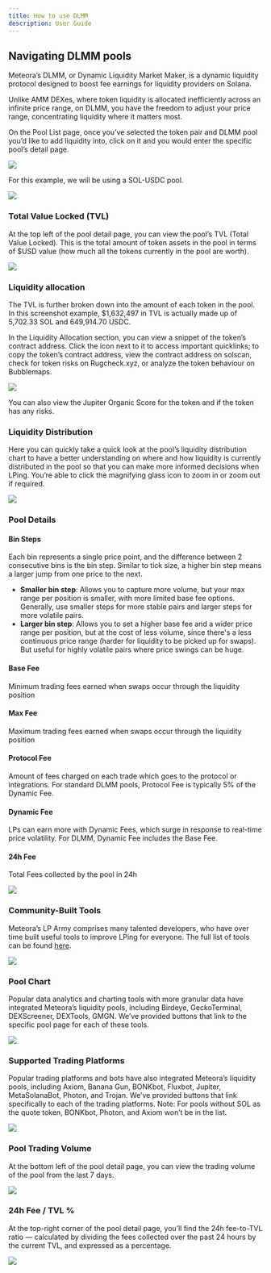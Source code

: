 ```yaml
---
title: How to use DLMM
description: User Guide
---
```


## Navigating DLMM pools

Meteora’s DLMM, or Dynamic Liquidity Market Maker, is a dynamic liquidity protocol designed to boost fee earnings for liquidity providers on Solana.

Unlike AMM DEXes, where token liquidity is allocated inefficiently across an infinite price range, on DLMM, you have the freedom to adjust your price range, concentrating liquidity where it matters most.

On the Pool List page, once you’ve selected the token pair and DLMM pool you’d like to add liquidity into, click on it and you would enter the specific pool’s detail page.

<Frame>
  <img src="/images/user-guide/navigate-dlmm.webp" />
</Frame>

For this example, we will be using a SOL-USDC pool.

<Frame>
  <img src="/images/user-guide/sol-usdc-dlmm-pool.webp" />
</Frame>

### Total Value Locked (TVL)

At the top left of the pool detail page, you can view the pool’s TVL (Total Value Locked). This is the total amount of token assets in the pool in terms of $USD value (how much all the tokens currently in the pool are worth). 

<Frame>
  <img src="/images/user-guide/dlmm-total-value-locked.webp" />
</Frame>

### Liquidity allocation

The TVL is further broken down into the amount of each token in the pool. In this screenshot example, $1,632,497 in TVL is actually made up of 5,702.33 SOL and 649,914.70 USDC.

In the Liquidity Allocation section, you can view a snippet of the token’s contract address. Click the icon next to it to access important quicklinks; to copy the token’s contract address, view the contract address on solscan, check for token risks on Rugcheck.xyz, or analyze the token behaviour on Bubblemaps.

<Frame>
  <img src="/images/user-guide/dlmm-liquidity-allocation.webp" />
</Frame>

<Tip>You can also view the Jupiter Organic Score for the token and if the token has any risks. </Tip>


### Liquidity Distribution

Here you can quickly take a quick look at the pool’s liquidity distribution chart to have a better understanding on where and how liquidity is currently distributed in the pool so that you can make more informed decisions when LPing. You’re able to click the magnifying glass icon to zoom in or zoom out if required.

<Frame>
  <img src="/images/user-guide/dlmm-liquidity-distribution.webp" />
</Frame>

### Pool Details

#### Bin Steps

Each bin represents a single price point, and the difference between 2 consecutive bins is the bin step. Similar to tick size, a higher bin step means a larger jump from one price to the next.

- **Smaller bin step**: Allows you to capture more volume, but your max range per position is smaller, with more limited base fee options. Generally, use smaller steps for more stable pairs and larger steps for more volatile pairs.
- **Larger bin step**: Allows you to set a higher base fee and a wider price range per position, but at the cost of less volume, since there's a less continuous price range (harder for liquidity to be picked up for swaps). But useful for highly volatile pairs where price swings can be huge.

#### Base Fee

Minimum trading fees earned when swaps occur through the liquidity position

#### Max Fee

Maximum trading fees earned when swaps occur through the liquidity position

#### Protocol Fee

Amount of fees charged on each trade which goes to the protocol or integrations. For standard DLMM pools, Protocol Fee is typically 5% of the Dynamic Fee.

#### Dynamic Fee

LPs can earn more with Dynamic Fees, which surge in response to real-time price volatility. For DLMM, Dynamic Fee includes the Base Fee.

#### 24h Fee

Total Fees collected by the pool in 24h

<Frame>
  <img src="/images/user-guide/dlmm-pool-details.webp" />
</Frame>

### Community-Built Tools

Meteora’s LP Army comprises many talented developers, who have over time built useful tools to improve LPing for everyone. The full list of tools can be found [here](https://www.lparmy.com/community-tools).

<Frame>
  <img src="/images/user-guide/dlmm-pool-details.webp" />
</Frame>

### Pool Chart

Popular data analytics and charting tools with more granular data have integrated Meteora’s liquidity pools, including Birdeye, GeckoTerminal, DEXScreener, DEXTools, GMGN. We’ve provided buttons that link to the specific pool page for each of these tools.

<Frame>
  <img src="/images/user-guide/dlmm-community-built-tools.webp" />
</Frame>

### Supported Trading Platforms

Popular trading platforms and bots have also integrated Meteora’s liquidity pools, including Axiom, Banana Gun, BONKbot, Fluxbot, Jupiter, MetaSolanaBot, Photon, and Trojan. We’ve provided buttons that link specifically to each of the trading platforms. Note: For pools without SOL as the quote token, BONKbot, Photon, and Axiom won’t be in the list.

<Frame>
  <img src="/images/user-guide/dlmm-pool-chart.webp" />
</Frame>

### Pool Trading Volume

At the bottom left of the pool detail page, you can view the trading volume of the pool from the last 7 days.

<Frame>
  <img src="/images/user-guide/dlmm-trading-volume.webp" />
</Frame>

### 24h Fee / TVL %

At the top-right corner of the pool detail page, you’ll find the 24h fee-to-TVL ratio — calculated by dividing the fees collected over the past 24 hours by the current TVL, and expressed as a percentage.

<Frame>
  <img src="/images/user-guide/dlmm-24h-fee-tvl.webp" />
</Frame>
